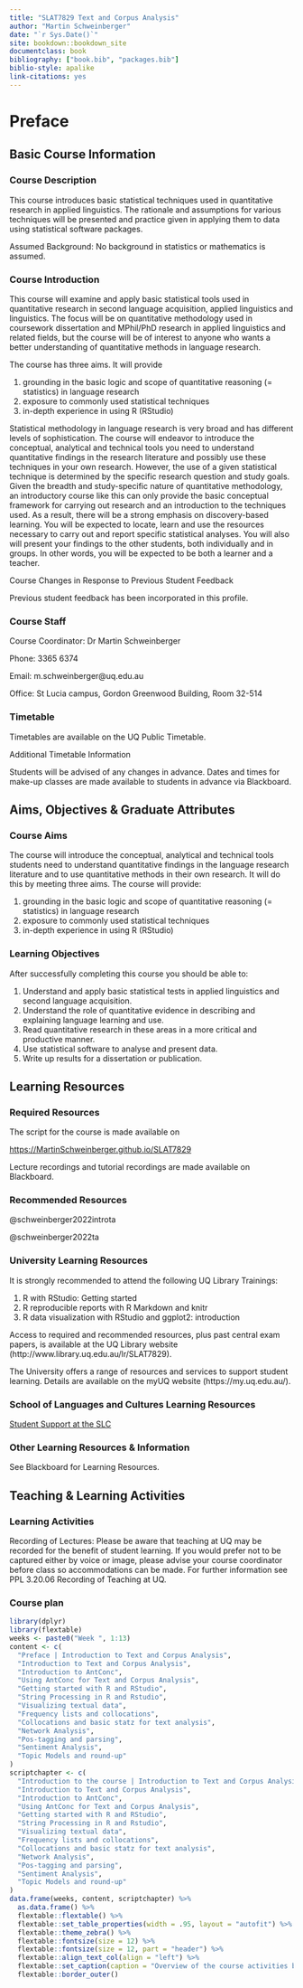 ```yaml
--- 
title: "SLAT7829 Text and Corpus Analysis"
author: "Martin Schweinberger"
date: "`r Sys.Date()`"
site: bookdown::bookdown_site
documentclass: book
bibliography: ["book.bib", "packages.bib"]
biblio-style: apalike
link-citations: yes
---
```


# Preface {-}

## Basic Course Information {-}

### Course Description {-}

This course introduces basic statistical techniques used in quantitative research in applied linguistics. The rationale and assumptions for various techniques will be presented and practice given in applying them to data using statistical software packages.

Assumed Background: No background in statistics or mathematics is assumed.

### Course Introduction {-}

This course will examine and apply basic statistical tools used in quantitative research in second language acquisition, applied linguistics and linguistics. The focus will be on quantitative methodology used in coursework dissertation and MPhil/PhD research in applied linguistics and related fields, but the course will be of interest to anyone who wants a better understanding of quantitative methods in language research.
 
The course has three aims. It will provide
 
1. grounding in the basic logic and scope of quantitative reasoning (= statistics) in language research  
2. exposure to commonly used statistical techniques   
3. in-depth experience in using R (RStudio)  
 
 
Statistical methodology in language research is very broad and has different levels of sophistication. The course will endeavor to introduce the conceptual, analytical and technical tools you need to understand quantitative findings in the research literature and possibly use these techniques in your own research. However, the use of a given statistical technique is determined by the specific research question and study goals. Given the breadth and study-specific nature of quantitative methodology, an introductory course like this can only provide the basic conceptual framework for carrying out research and an introduction to the techniques used.  As a result, there will be a strong emphasis on discovery-based learning. You will be expected to locate, learn and use the resources necessary to carry out and report specific statistical analyses. You will also will present your findings to the other students, both individually and in groups. In other words, you will be expected to be both a learner and a teacher.

Course Changes in Response to Previous Student Feedback

Previous student feedback has been incorporated in this profile.

### Course Staff {-}

Course Coordinator: Dr Martin Schweinberger

Phone: 3365 6374 

Email: m.schweinberger@uq.edu.au

Office: St Lucia campus, Gordon Greenwood Building, Room 32-514



### Timetable {-}

Timetables are available on the UQ Public Timetable.

Additional Timetable Information

Students will be advised of any changes in advance. Dates and times for make-up classes are made available to students in advance via Blackboard.

## Aims, Objectives & Graduate Attributes {-}


### Course Aims {-}

 
The course will introduce the conceptual, analytical and technical tools students need to understand quantitative findings in the language research literature and to use quantitative methods in their own research. It will do this by meeting three aims. The course will provide:
 
1. grounding in the basic logic and scope of quantitative reasoning (= statistics) in language research  
2. exposure to commonly used statistical techniques   
3. in-depth experience in using R (RStudio)  
 

### Learning Objectives {-}

After successfully completing this course you should be able to:

1. 	Understand and apply basic statistical tests in applied linguistics and second language acquisition.  
2. 	Understand the role of quantitative evidence in describing and explaining language learning and use.  
3. 	Read quantitative research in these areas in a more critical and productive manner.  
4. 	Use statistical software to analyse and present data.  
5. 	Write up results for a dissertation or publication.  

## Learning Resources {-}


### Required Resources {-}

The script for the course is made available on 

[https://MartinSchweinberger.github.io/SLAT7829](https://MartinSchweinberger.github.io/SLAT7829)

Lecture recordings and tutorial recordings are made available on Blackboard.

### Recommended Resources {-}

@schweinberger2022introta

@schweinberger2022ta


### University Learning Resources {-}

It is strongly recommended to attend the following UQ Library Trainings:

1. R with RStudio: Getting started  
2. R reproducible reports with R Markdown and knitr    
3. R data visualization with RStudio and ggplot2: introduction  


Access to required and recommended resources, plus past central exam papers, is available at the UQ Library website (http://www.library.uq.edu.au/lr/SLAT7829).

The University offers a range of resources and services to support student learning. Details are available on the myUQ website (https://my.uq.edu.au/).

### School of Languages and Cultures Learning Resources {-}

[Student Support at the SLC](http://www.languages-cultures.uq.edu.au/student-support)

### Other Learning Resources & Information {-}

See Blackboard for Learning Resources. 

## Teaching & Learning Activities {-}

### Learning Activities {-}

Recording of Lectures: Please be aware that teaching at UQ may be recorded for the benefit of student learning. If you would prefer not to be captured either by voice or image, please advise your course coordinator before class so accommodations can be made. For further information see PPL 3.20.06 Recording of Teaching at UQ.

### Course plan {-}

```r
library(dplyr)
library(flextable)
weeks <- paste0("Week ", 1:13)
content <- c(
  "Preface | Introduction to Text and Corpus Analysis",
  "Introduction to Text and Corpus Analysis",
  "Introduction to AntConc",
  "Using AntConc for Text and Corpus Analysis",
  "Getting started with R and RStudio",
  "String Processing in R and Rstudio",
  "Visualizing textual data",
  "Frequency lists and collocations",
  "Collocations and basic statz for text analysis",
  "Network Analysis",
  "Pos-tagging and parsing",
  "Sentiment Analysis",
  "Topic Models and round-up"
)
scriptchapter <- c(
  "Introduction to the course | Introduction to Text and Corpus Analysis",
  "Introduction to Text and Corpus Analysis",
  "Introduction to AntConc",
  "Using AntConc for Text and Corpus Analysis",
  "Getting started with R and RStudio",
  "String Processing in R and Rstudio",
  "Visualizing textual data",
  "Frequency lists and collocations",
  "Collocations and basic statz for text analysis",
  "Network Analysis",
  "Pos-tagging and parsing",
  "Sentiment Analysis",
  "Topic Models and round-up"
)
data.frame(weeks, content, scriptchapter) %>%
  as.data.frame() %>%
  flextable::flextable() %>%
  flextable::set_table_properties(width = .95, layout = "autofit") %>%
  flextable::theme_zebra() %>%
  flextable::fontsize(size = 12) %>%
  flextable::fontsize(size = 12, part = "header") %>%
  flextable::align_text_col(align = "left") %>%
  flextable::set_caption(caption = "Overview of the course activities by week.")  %>%
  flextable::border_outer()
```

